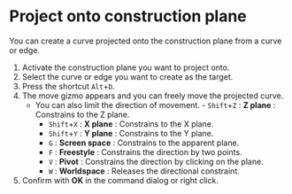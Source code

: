 
# Project onto construction plane

You can create a curve projected onto the construction plane from a curve or edge.

<Reference shortcut="Alt+D" command="Alternative Duplicate" button="Left of the command bar" />

1. Activate the construction plane you want to project onto.
2. Select the curve or edge you want to create as the target.
3. Press the shortcut `Alt`+`D`.
4. The move gizmo appears and you can freely move the projected curve.
   - You can also limit the direction of movement.
           - `Shift`+`Z` : **Z plane** : Constrains to the Z plane.
     - `Shift`+`X` : **X plane** : Constrains to the X plane.
     - `Shift`+`Y` : **Y plane** : Constrains to the Y plane.
     - `G` : **Screen space** : Constrains to the apparent plane.
     - `F` : **Freestyle** : Constrains the direction by two points.
     - `V` : **Pivot** : Constrains the direction by clicking on the plane.
     - `W` : **Worldspace** : Releases the directional constraint.
5. Confirm with **OK** in the command dialog or right click.


